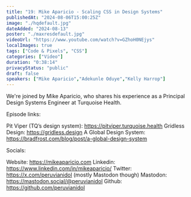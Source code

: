 ```yaml
---
title: "19: Mike Aparicio - Scaling CSS in Design Systems"
publishedAt: "2024-08-06T15:00:25Z"
image: "./hqdefault.jpg"
dateAdded: "2024-08-13"
poster: "./maxresdefault.jpg"
videoUrl: "https://www.youtube.com/watch?v=GZhoH0NEjys"
localImages: true
tags: ["Code & Pixels", "CSS"]
categories: ["Video"]
duration: "0:38:14"
privacyStatus: "public"
draft: false
speakers: ["Mike Aparicio","Adekunle Oduye","Kelly Harrop"]
---
```

We're joined by Mike Aparicio, who shares his experience as a Principal Design Systems Engineer at Turquoise Health.

Episode links:

Pit Viper (TQ’s design system): https://pitviper.turquoise.health
Gridless Design: https://gridless.design
A Global Design System: https://bradfrost.com/blog/post/a-global-design-system

Socials:

Website: https://mikeaparicio.com
Linkedin: https://www.linkedin.com/in/mikeaparicio/
Twitter: https://x.com/peruvianidol (mostly Mastodon though)
Mastodon: https://mastodon.social/@peruvianidol 
Github: https://github.com/peruvianidol
